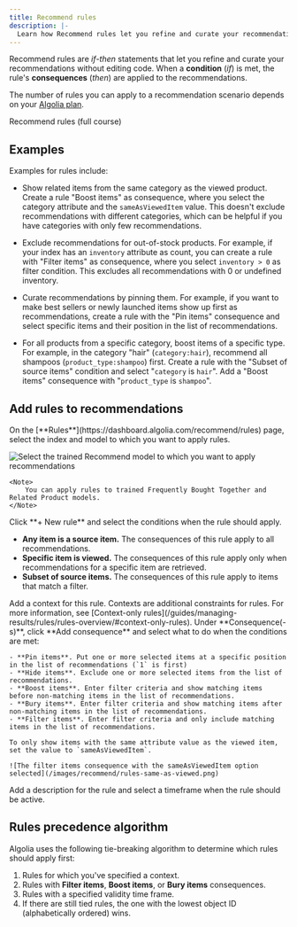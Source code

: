 ```yaml
---
title: Recommend rules
description: |-
  Learn how Recommend rules let you refine and curate your recommendations.
---
```


Recommend rules are _if_-_then_ statements that let you refine and curate your recommendations without editing code.
When a **condition** (_if_) is met, the rule's **consequences** (_then_) are applied to the recommendations.

The number of rules you can apply to a recommendation scenario depends on your [Algolia plan](https://www.algolia.com/pricing/).

<Card title="Explore related videos in the Algolia Academy" icon="photo-film" href="https://academy.algolia.com/training/d3df2ebe-0712-11ef-8994-0617d5264223/overview" horizontal="true" color="#c7519c">
  Recommend rules (full course)
</Card>

## Examples

Examples for rules include:

- Show related items from the same category as the viewed product.
  Create a rule "Boost items" as consequence,
  where you select the category attribute and the `sameAsViewedItem` value.
  This doesn't exclude recommendations with different categories,
  which can be helpful if you have categories with only few recommendations.

- Exclude recommendations for out-of-stock products.
  For example, if your index has an `inventory` attribute as count,
  you can create a rule with "Filter items" as consequence,
  where you select `inventory > 0` as filter condition.
  This excludes all recommendations with 0 or undefined inventory.

- Curate recommendations by pinning them.
  For example, if you want to make best sellers or newly launched items show up first as recommendations,
  create a rule with the "Pin items" consequence and select specific items and their position in the list of recommendations.

- For all products from a specific category, boost items of a specific type.
  For example, in the category "hair" (`category:hair`), recommend all shampoos (`product_type:shampoo`) first.
  Create a rule with the "Subset of source items" condition and select "`category` is `hair`".
  Add a "Boost items" consequence with "`product_type` is `shampoo`".

## Add rules to recommendations


<RecommendDashboard />

<Steps>
  <Step title="Select a index and model for the rules" stepNumber={3}>
    On the [**Rules**](https://dashboard.algolia.com/recommend/rules) page,
   select the index and model to which you want to apply rules.

   ![Select the trained Recommend model to which you want to apply recommendations](/images/recommend/rules-overview.png)

    <Note>
        You can apply rules to trained Frequently Bought Together and Related Product models.
    </Note>
  </Step>
  <Step title="Select rule conditions" stepNumber={4}>
    Click **+ New rule** and select the conditions when the rule should apply.

   - **Any item is a source item.** The consequences of this rule apply to all recommendations.
   - **Specific item is viewed.** The consequences of this rule apply only when recommendations for a specific item are retrieved.
   - **Subset of source items.** The consequences of this rule apply to items that match a filter.
  </Step>
  <Step title="Optional: add a rule context" stepNumber={5}>
    Add a context for this rule.
    Contexts are additional constraints for rules.
    For more information, see [Context-only rules](/guides/managing-results/rules/rules-overview/#context-only-rules).
  </Step>
  <Step title="Add consequences" stepNumber={6}>
    Under **Consequence(-s)**, click **Add consequence** and select what to do when the conditions are met:

    - **Pin items**. Put one or more selected items at a specific position in the list of recommendations (`1` is first)
    - **Hide items**. Exclude one or more selected items from the list of recommendations.
    - **Boost items**. Enter filter criteria and show matching items before non-matching items in the list of recommendations.
    - **Bury items**. Enter filter criteria and show matching items after non-matching items in the list of recommendations.
    - **Filter items**. Enter filter criteria and only include matching items in the list of recommendations.

    To only show items with the same attribute value as the viewed item, set the value to `sameAsViewedItem`.

    ![The filter items consequence with the sameAsViewedItem option selected](/images/recommend/rules-same-as-viewed.png)
  </Step>
  <Step title="Optional: describe rule" stepNumber={7}>
    Add a description for the rule and select a timeframe when the rule should be active.
  </Step>
</Steps>

## Rules precedence algorithm

Algolia uses the following tie-breaking algorithm to determine which rules should apply first:

1. Rules for which you've specified a context.
1. Rules with **Filter items**, **Boost items**, or **Bury items** consequences.
1. Rules with a specified validity time frame.
1. If there are still tied rules, the one with the lowest object ID (alphabetically ordered) wins.